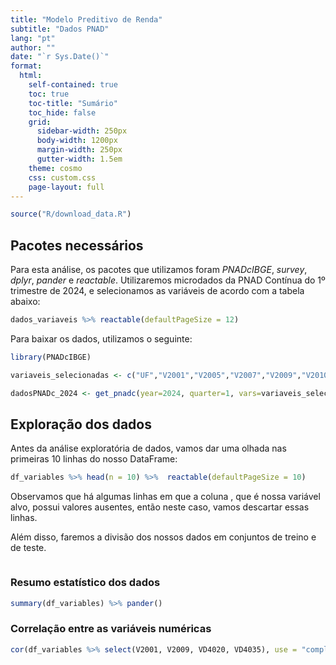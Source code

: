 ```yaml
---
title: "Modelo Preditivo de Renda"
subtitle: "Dados PNAD"
lang: "pt"
author: ""
date: "`r Sys.Date()`"
format:
  html:
    self-contained: true
    toc: true
    toc-title: "Sumário"
    toc_hide: false
    grid:
      sidebar-width: 250px
      body-width: 1200px
      margin-width: 250px
      gutter-width: 1.5em
    theme: cosmo
    css: custom.css
    page-layout: full
---
```


```r
source("R/download_data.R")
```

## Pacotes necessários

Para esta análise, os pacotes que utilizamos foram *PNADcIBGE*, *survey*, *dplyr*, *pander* e *reactable*. Utilizaremos microdados da PNAD Contínua do 1º trimestre de 2024, e selecionamos as variáveis de acordo com a tabela abaixo:

```r
dados_variaveis %>% reactable(defaultPageSize = 12)

```

Para baixar os dados, utilizamos o seguinte:

```r
library(PNADcIBGE)

variaveis_selecionadas <- c("UF","V2001","V2005","V2007","V2009","V2010","V3007","VD3004","VD4001","VD4002","VD4020","VD4035")

dadosPNADc_2024 <- get_pnadc(year=2024, quarter=1, vars=variaveis_selecionadas)
```

## Exploração dos dados

Antes da análise exploratória de dados, vamos dar uma olhada nas primeiras 10 linhas do nosso DataFrame:

```r
df_variables %>% head(n = 10) %>%  reactable(defaultPageSize = 10)
```

Observamos que há algumas linhas em que a coluna , que é nossa variável alvo, possui valores ausentes, então neste caso, vamos descartar essas linhas.

Além disso, faremos a divisão dos nossos dados em conjuntos de treino e de teste.

```r

```


### Resumo estatístico dos dados

```r
summary(df_variables) %>% pander()
```

### Correlação entre as variáveis numéricas
```r
cor(df_variables %>% select(V2001, V2009, VD4020, VD4035), use = "complete.obs")
```
